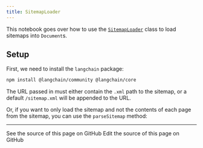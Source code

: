 ```yaml
---
title: SitemapLoader
---
```


This notebook goes over how to use the [`SitemapLoader`](https://api.js.langchain.com/classes/_langchain_community.document_loaders_web_sitemap.SitemapLoader.html) class to load sitemaps into `Document`s.

## Setup

First, we need to install the `langchain` package:

```bash npm
npm install @langchain/community @langchain/core
```

The URL passed in must either contain the `.xml` path to the sitemap, or a default `/sitemap.xml` will be appended to the URL.


<Sitemap />

Or, if you want to only load the sitemap and not the contents of each page from the sitemap, you can use the `parseSitemap` method:


<ParseSitemap />

---

<CardGroup cols={2}>
  <Card title="View Source" icon="eye" href="https://github.com/langchain-ai/docs/blob/main/src/oss/javascript/integrations/document_loaders/web_loaders/sitemap.mdx">
    See the source of this page on GitHub
  </Card>
  <Card title="Edit Source" icon="pen-to-square" href="https://github.com/langchain-ai/docs/edit/main/src/oss/javascript/integrations/document_loaders/web_loaders/sitemap.mdx">
    Edit the source of this page on GitHub
  </Card>
</CardGroup>
